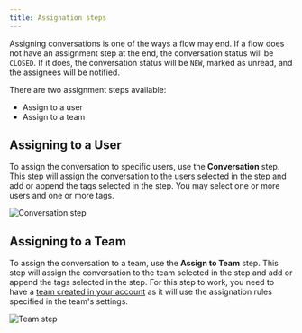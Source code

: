 ```yaml
---
title: Assignation steps
---
```


Assigning conversations is one of the ways a flow may end. If a flow does not have an assignment step at the end, the conversation status will be `CLOSED`. If it does, the conversation status will be `NEW`, marked as unread, and the assignees will be notified.

There are two assignment steps available:

- Assign to a user
- Assign to a team

## Assigning to a User

To assign the conversation to specific users, use the **Conversation** step. This step will assign the conversation to the users selected in the step and add or append the tags selected in the step. You may select one or more users and one or more tags.

![Conversation step](https://hilos-media.s3.us-east-2.amazonaws.com/documentation/userdocs/using-hilos/reference/flows/assignation-steps/conversation.png)

## Assigning to a Team

To assign the conversation to a team, use the **Assign to Team** step. This step will assign the conversation to the team selected in the step and add or append the tags selected in the step. For this step to work, you need to have a [team created in your account](/docs/user/using-hilos/settings/teams) as it will use the assignation rules specified in the team's settings.

![Team step](https://hilos-media.s3.us-east-2.amazonaws.com/documentation/userdocs/using-hilos/reference/flows/assignation-steps/team.png)
